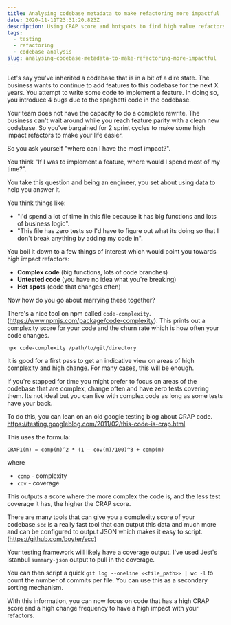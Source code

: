 ```yaml
---
title: Analysing codebase metadata to make refactoring more impactful
date: 2020-11-11T23:31:20.823Z
description: Using CRAP score and hotspots to find high value refactors
tags:
  - testing
  - refactoring
  - codebase analysis
slug: analysing-codebase-metadata-to-make-refactoring-more-impactful
---
```


Let's say you've inherited a codebase that is in a bit of a dire state. The business wants to continue to add features to this codebase for the next X years. You attempt to write some code to implement a feature. In doing so, you introduce 4 bugs due to the spaghetti code in the codebase.

Your team does not have the capacity to do a complete rewrite. The business can't wait around while you reach feature parity with a clean new codebase. So you've bargained for 2 sprint cycles to make some high impact refactors to make your life easier.

So you ask yourself "where can I have the most impact?".

You think "If I was to implement a feature, where would I spend most of my time?".

You take this question and being an engineer, you set about using data to help you answer it.

You think things like:

- "I'd spend a lot of time in this file because it has big functions and lots of business logic".
- "This file has zero tests so I'd have to figure out what its doing so that I don't break anything by adding my code in".

You boil it down to a few things of interest which would point you towards high impact refactors:

- **Complex code** (big functions, lots of code branches)
- **Untested code** (you have no idea what you're breaking)
- **Hot spots** (code that changes often)

Now how do you go about marrying these together?

There's a nice tool on npm called `code-complexity`. (https://www.npmjs.com/package/code-complexity). This prints out a complexity score for your code and the churn rate which is how often your code changes.

`npx code-complexity /path/to/git/directory`

It is good for a first pass to get an indicative view on areas of high complexity and high change. For many cases, this will be enough.

If you're stapped for time you might prefer to focus on areas of the codebase that are complex, change often and have zero tests covering them. Its not ideal but you can live with complex code as long as some tests have your back.

To do this, you can lean on an old google testing blog about CRAP code. https://testing.googleblog.com/2011/02/this-code-is-crap.html

This uses the formula:

`CRAP1(m) = comp(m)^2 * (1 – cov(m)/100)^3 + comp(m)`

where

- `comp` - complexity
- `cov` - coverage

This outputs a score where the more complex the code is, and the less test coverage it has, the higher the CRAP score.

There are many tools that can give you a complexity score of your codebase.`scc` is a really fast tool that can output this data and much more and can be configured to output JSON which makes it easy to script. (https://github.com/boyter/scc)

Your testing framework will likely have a coverage output. I've used Jest's istanbul `summary-json` output to pull in the coverage.

You can then script a quick `git log --oneline <<file_path>> | wc -l` to count the number of commits per file. You can use this as a secondary sorting mechanism.

With this information, you can now focus on code that has a high CRAP score and a high change frequency to have a high impact with your refactors.
